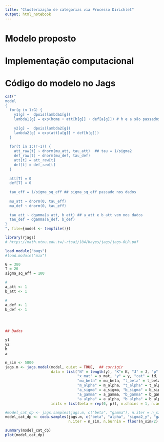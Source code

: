 ```yaml
---
title: "Clusterização de categorias via Processo Dirichlet"
output: html_notebook
---
```


# Modelo proposto

<!-- Assumimos que $$Y_{ji} = X_{ji}^t\beta + \alpha_{ji} + \epsilon_{ji}, \ \ j=1,\ldots,J\ \  \mbox{e}\ \ i=1,\ldots, n_j,$$ em que $\epsilon_{ji}\sim N(0,\sigma^2_y)$. -->

<!-- Note que -->

<!-- -   $J$ representa o número de categorias; -->
<!-- -   $n_j$ é o número de observações do nível $j$ da variável categorica; -->
<!-- -   $\alpha_j$ é o efeito do nível $j$ da categoria. -->

<!-- Queremos agrupar os $J$ efeitos $\alpha_1,\ldots,\alpha_J$ em no máximo $K$ categorias de tal forma que podemos escrever $$\alpha_j = \sum\limits_{k=1}^{K}\delta_k I\{S_j=k\}=\prod\limits_{k=1}^{K}\delta_k^{I\{S_j=k\}},$$ em que $I\{A\}$ é a função indicadora do evento $A$, $S_j$ é variável indicadora de qual cluster o nível $j$ da variável categorica pertence e $P(S_j = k) = w_k = \prod\limits_{k=1}^{K}\omega_k^{I\{S_j=k\}}$. -->

<!-- ## Distribuições a priori -->

<!-- Assumimos que -->

<!-- -   $\beta_l \sim N(m_{\beta}, s^2_{\beta}), \ \ l=1,\ldots,p$; -->

<!-- -   $\sigma^2_y\sim IG(a_{\sigma}, b_{\sigma})$ \ \   -->
<!-- *(Gamma inversa)*. -->

<!-- ## Processo Dirichlet Truncado (DPT) -->

<!-- Assumimos que -->

<!-- \begin{eqnarray*} -->
<!-- \mathbf{\alpha} &=& (\alpha_1,\ldots,\alpha_J)\sim G;\\ -->
<!-- G &\sim& DPT(G_0, \gamma, K);\\ -->
<!-- G_0 &=& N(\mu_{\alpha}, \sigma^2_{\alpha});\\ -->
<!-- \mu_{\alpha} &\sim& N(m_{\alpha}, s^2_{\alpha});\\ -->
<!-- \sigma^2_{\alpha} &\sim& IG(a_{\alpha}, b_{\alpha});\\ -->
<!-- \gamma&\sim& Gama(a_{\gamma}, b_{\gamma}). -->
<!-- \end{eqnarray*} -->


<!-- ### Implementação computacional -->

<!-- Podemos reescrever $G()$ como $$G(\alpha_{j})=\sum\limits_{k=1}^{K}\omega_k I\{\alpha_j=\delta_k\}$$ tal que $\delta_1,\ldots,\delta_k\overset{\mathrm{iid}}{\sim} N(\mu_{\alpha}, \sigma^2_{\alpha})$ -->
<!-- e os pesos $\omega_1,\ldots,\omega_K$ são obtidos a partir de -->

<!-- - $\omega_1 = \nu_1\ $ e $\ \omega_k = \nu_k\prod\limits_{h<k}(1-\nu_h),\ k=2,\ldots,K$; -->
<!-- - $\nu_k\overset{\mathrm{iid}}{\sim} Beta(1, \gamma)\ k=1,\ldots,K-1\ $  e $\ \nu_K=1$. -->

<!-- Além disso, devido a parametrização adotada pelo JAGS, reescrevemos -->

<!-- - $\tau_y = 1/\sigma^2_y$ e $\tau_y\sim Gamma(a_{\sigma}, b_{\sigma})$; -->
<!-- - $\tau_{\alpha}= 1/\sigma^2_{\alpha}$ e $\tau_{\alpha}\sim Gamma(a_{\alpha}, b_{\alpha})$. -->



# Implementação computacional




# Código do modelo no Jags

```r
cat("
model
{   
  for(g in 1:G) {  
    y1[g] ~  dpois(lambda1[g])
    lambda1[g] = exp(home + att[h[g]] + def[a[g]]) # h e a são passados nos dados
    
    y2[g] ~  dpois(lambda2[g])
    lambda2[g] = exp(att[a[g]] + def[h[g]])
  }
  
  for(t in 1:(T-1)) {
    att_raw[t] ~ dnorm(mu_att, tau_att)  ## tau = 1/sigma2
    def_raw[t] ~ dnorm(mu_def, tau_def)
    att[t] = att_raw[t]
    def[t] = def_raw[t]
  }
  
  att[T] = 0
  def[T] = 0
  
  tau_eff = 1/sigma_sq_eff ## sigma_sq_eff passado nos dados
   
  mu_att ~ dnorm(0, tau_eff)
  mu_def ~ dnorm(0, tau_eff)
  
  tau_att ~ dgamma(a_att, b_att) ## a_att e b_att vem nos dados
  tau_def ~ dgamma(a_def, b_def)
}
", file={model <- tempfile()})
```




```r
library(rjags)
# https://math.ntnu.edu.tw/~rtsai/104/bayes/jags/jags-OLR.pdf

load.module("bugs")
#load.module("mix")

G = 380
T = 20
sigma_sq_eff = 100

#
a_att <- 1
b_att <- 1

#
a_def <- 1
b_def <- 1




## Dados

y1
y2
h 
a 

n_sim <- 5000
jags.m <- jags.model(model, quiet = TRUE,  ## corrigir 
                     data = list("N" = length(y), "K"= K, "J" = J, "p" = p,
                                 "x_mat" = x_mat, "y" = y, "cat" = id,
                                 "mu_beta" = mu_beta, "t_beta" = t_beta,
                                 "m_alpha" = m_alpha, "t_alpha" = t_alpha,
                                 "a_sigma" = a_sigma, "b_sigma" = b_sigma, 
                                 "a_gamma" = a_gamma, "b_gamma" = b_gamma,
                                 "a_alpha" = a_alpha, "b_alpha" = b_alpha), 
                     inits = list(beta = rep(0, p)), n.chains = 1, n.adapt = 1000)

#model_cat_dp <- jags.samples(jags.m, c("beta", "gamma"), n.iter = n_sim, n.burnin = floor(n_sim/2))
model_cat_dp <- coda.samples(jags.m, c("beta", "alpha", "sigma2_y", "gamma", "mu_alpha", "sigma2_alpha", "S"),
                             n.iter = n_sim, n.burnin = floor(n_sim/2), quiet = T)
```

```r
summary(model_cat_dp)
plot(model_cat_dp)
```

